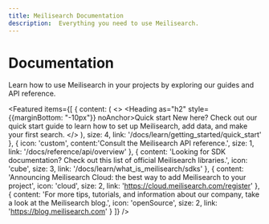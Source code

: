 ```yaml
---
title: Meilisearch Documentation
description:  Everything you need to use Meilisearch.
---
```


# Documentation

Learn how to use Meilisearch in your projects by exploring our guides and API reference.

<Featured items={[
  {
    content: (
        <>
          <Heading as="h2" style={{marginBottom: "-10px"}} noAnchor>Quick start</Heading> New here? Check out our quick start guide to learn how to set up Meilisearch, add data, and make your first search.
        </>
      ),
    size: 4,
    link: '/docs/learn/getting_started/quick_start'
  },
  {
    icon: 'custom',
    content:'Consult the Meilisearch API reference.',
    size: 1,
    link: '/docs/reference/api/overview'
  },
  {
    content: 'Looking for SDK documentation? Check out this list of official Meilisearch libraries.',
    icon: 'cube',
    size: 3,
    link: '/docs/learn/what_is_meilisearch/sdks'
  },
  {
    content: 'Announcing Meilisearch Cloud: the best way to add Meilisearch to your project',
    icon: 'cloud',
    size: 2,
    link: 'https://cloud.meilisearch.com/register'
  },
  {
    content:
      'For more tips, tutorials, and information about our company, take a look at the Meilisearch blog.',
    icon: 'openSource',
    size: 2,
    link: 'https://blog.meilisearch.com'
  }
]} />
